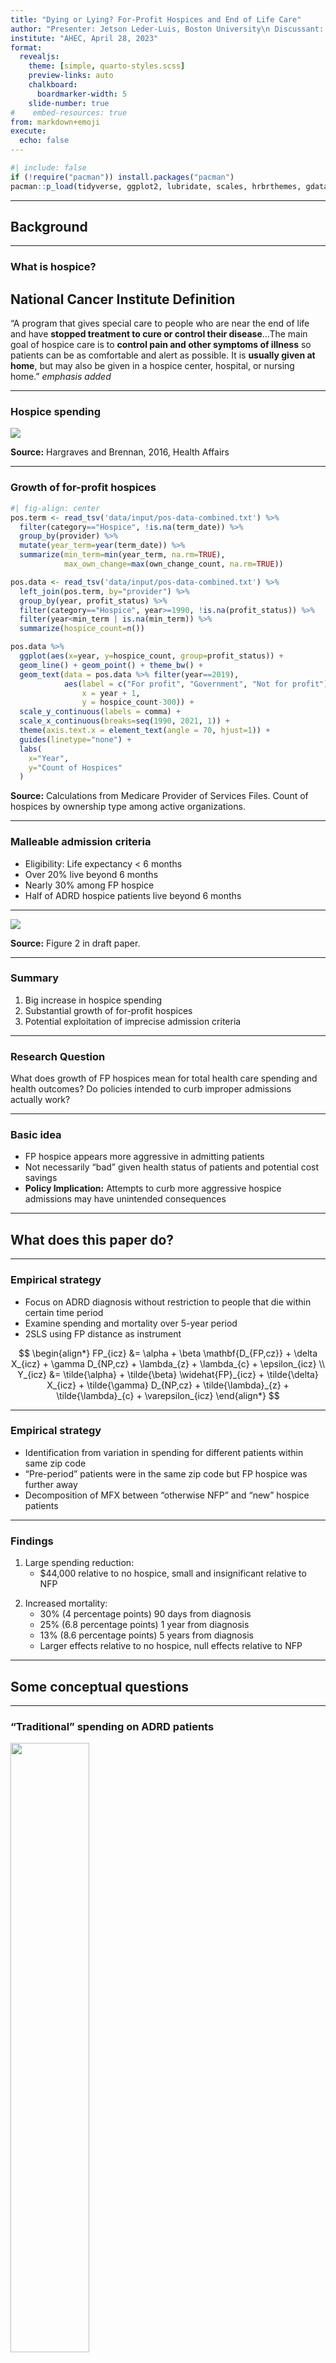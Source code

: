 ```yaml
---
title: "Dying or Lying? For-Profit Hospices and End of Life Care"
author: "Presenter: Jetson Leder-Luis, Boston University\n Discussant: Ian McCarthy, Emory University and NBER"
institute: "AHEC, April 28, 2023"
format: 
  revealjs:
    theme: [simple, quarto-styles.scss]
    preview-links: auto
    chalkboard:
      boardmarker-width: 5
    slide-number: true
#    embed-resources: true
from: markdown+emoji
execute: 
  echo: false
---
```


```r
#| include: false
if (!require("pacman")) install.packages("pacman")
pacman::p_load(tidyverse, ggplot2, lubridate, scales, hrbrthemes, gdata, ggforce, gganimate)
```

---

## Background {.section-divider}


---

### What is hospice?

::: {.callout-note appearance="minimal"}

## National Cancer Institute Definition
"A program that gives special care to people who are near the end of life and have **stopped treatment to cure or control their disease**...The main goal of hospice care is to **control pain and other symptoms of illness** so patients can be as comfortable and alert as possible. It is **usually given at home**, but may also be given in a hospice center, hospital, or nursing home." *emphasis added*

:::

---

### Hospice spending

![](images/hospice-spending.jpeg)

::: aside
**Source:** Hargraves and Brennan, 2016, Health Affairs
:::

---

### Growth of for-profit hospices

```r
#| fig-align: center
pos.term <- read_tsv('data/input/pos-data-combined.txt') %>%
  filter(category=="Hospice", !is.na(term_date)) %>%
  group_by(provider) %>%
  mutate(year_term=year(term_date)) %>%
  summarize(min_term=min(year_term, na.rm=TRUE),
            max_own_change=max(own_change_count, na.rm=TRUE))

pos.data <- read_tsv('data/input/pos-data-combined.txt') %>%
  left_join(pos.term, by="provider") %>%
  group_by(year, profit_status) %>%
  filter(category=="Hospice", year>=1990, !is.na(profit_status)) %>% 
  filter(year<min_term | is.na(min_term)) %>%
  summarize(hospice_count=n())

pos.data %>% 
  ggplot(aes(x=year, y=hospice_count, group=profit_status)) + 
  geom_line() + geom_point() + theme_bw() +
  geom_text(data = pos.data %>% filter(year==2019), 
            aes(label = c("For profit", "Government", "Not for profit"),
                x = year + 1,
                y = hospice_count-300)) +
  scale_y_continuous(labels = comma) +
  scale_x_continuous(breaks=seq(1990, 2021, 1)) +
  theme(axis.text.x = element_text(angle = 70, hjust=1)) +
  guides(linetype="none") +
  labs(
    x="Year",
    y="Count of Hospices"
  )
```


::: aside
**Source:** Calculations from Medicare Provider of Services Files. Count of hospices by ownership type among active organizations.
:::

---

### Malleable admission criteria

- Eligibility: Life expectancy < 6 months
- Over 20% live beyond 6 months
- Nearly 30% among FP hospice
- Half of ADRD hospice patients live beyond 6 months

---


![](images/fp-hospice-adrd.png){fig-align="center"}



::: aside
**Source:** Figure 2 in draft paper.
:::


---

### Summary

1. Big increase in hospice spending
2. Substantial growth of for-profit hospices
3. Potential exploitation of imprecise admission criteria


---

### Research Question

What does growth of FP hospices mean for total health care spending and health outcomes? Do policies intended to curb improper admissions actually work?


---

### Basic idea


- FP hospice appears more aggressive in admitting patients
- Not necessarily "bad" given health status of patients and potential cost savings
- **Policy Implication:** Attempts to curb more aggressive hospice admissions may have unintended consequences


---

## What does this paper do? {.section-divider}


---

### Empirical strategy

- Focus on ADRD diagnosis without restriction to people that die within certain time period
- Examine spending and mortality over 5-year period
- 2SLS using FP distance as instrument


:::{.fragment}

$$
\begin{align*}
 FP_{icz} &= \alpha + \beta \mathbf{D_{FP,cz}} + \delta X_{icz} + \gamma D_{NP,cz} + \lambda_{z} + \lambda_{c} + \epsilon_{icz} \\
 Y_{icz} &= \tilde{\alpha} + \tilde{\beta} \widehat{FP}_{icz} + \tilde{\delta} X_{icz} + \tilde{\gamma} D_{NP,cz} + \tilde{\lambda}_{z} + \tilde{\lambda}_{c} + \varepsilon_{icz}
\end{align*}
$$
:::

---

### Empirical strategy

- Identification from variation in spending for different patients within same zip code
- "Pre-period" patients were in the same zip code but FP hospice was further away
- Decomposition of MFX between "otherwise NFP" and "new" hospice patients

---

### Findings

:::{.fragment}
1. Large spending reduction:
   - $44,000 relative to no hospice, small and insignificant relative to NFP
:::

:::{.fragment}
2. Increased mortality:
   - 30% (4 percentage points) 90 days from diagnosis
   - 25% (6.8 percentage points) 1 year from diagnosis
   - 13% (8.6 percentage points) 5 years from diagnosis
   - Larger effects relative to no hospice, null effects relative to NFP
:::

---

## Some conceptual questions {.section-divider}

---

### "Traditional" spending on ADRD patients

![](images/adrd-medicare.webp){width=50%}

::: aside
**Source:** Hoffman et al., 2022, Journal of the American Geriatrics Society
:::



---

### Direction of effects guaranteed?

- By definition, hospice patients forego curative care
- Sending all elderly ADRD patients into hospice would seem to save money and increase mortality
- Critical question is where new patients are coming from and how


---

### New FP patients come from:


::: {.incremental}
1. Patients otherwise going to NFP hospice
2. Unmet need due to capacity constraints
3. Unmet need due to information problems
4. Patients not otherwise seeking hospice (induced to hospice)
:::

---

### Who are these new patients?

::: {.incremental}
- If NFP are capacity constrained, FP hospice can draw from potential hospice pool who wouldn't have had access
- If patients misled about curative options, FP hospice can solve information problem
- If not, FP draws from people who would never otherwise have gone to hospice
- Does mortality increase consist of some people otherwise benefiting from curative treatment?
:::

---

### Diagnosis for hospice

Not only **admission** that is potentially influenced by presence of FP hospice


---

### Diagnosis for hospice


> This was especially pronounced following the announcement of a change in hospice coding guidelines in 2013, which prohibited the use of debility as a primary diagnosis. However, we did not observe a decline in the number of patients enrolled in hospice care after the change, which suggests that patients who would have received hospice care with a debility diagnosis were receiving hospice care with a different primary diagnosis. 

::: aside
Hargraves and Brennan, 2016, Health Affairs
:::


---

### Diagnosis for hospice

- Can the hospice agency affect diagnosis?
- Seems particularly salient in ADRD, where diagnosis itself is unclear

--- 

### Diagnosis for hospice 

- Can the hospice agency affect diagnosis?
- Seems particularly salient in ADRD, where diagnosis itself is unclear

> Hospice organizations can assist in determining eligibility for patients suffering from terminal illnesses. 

::: aside
**Source:** Teoli and Bhardwaj, *Hospice Appropriate Diagnoses*, StatPearls Publishing, 2023
:::

---

## Some empirical questions {.section-divider}


---

### Does change of ownership matter?

```r
#| fig-align: center
chow.data <- read_tsv('data/input/pos-data-combined.txt') %>%
  left_join(pos.term, by="provider") %>%
  group_by(year, profit_status) %>%
  filter(category=="Hospice", year>=1990, !is.na(profit_status), max_own_change>0) %>% 
  filter(year<min_term | is.na(min_term)) %>%
  summarize(hospice_count=n())

chow.data %>% 
  ggplot(aes(x=year, y=hospice_count, group=profit_status)) + 
  geom_line() + geom_point() + theme_bw() +
  geom_text(data = chow.data %>% filter(year==2012), 
            aes(label = c("For profit", "Government", "Not for profit"),
                x = year -1,
                y = hospice_count-5)) +
  scale_y_continuous(labels = comma, breaks=seq(0,200,50)) +
  scale_x_continuous(breaks=seq(1990, 2021, 1)) +
  theme(axis.text.x = element_text(angle = 70, hjust=1)) +
  guides(linetype="none") +
  labs(
    x="Year",
    y="Count of Hospices"
  )
```

---

### Distance as an instrument


- Firms locating somewhat strategically
- Presumably partly due to proximity to patients and competitors
- Are FP hospices just locating in under-served areas, where the only other care option is inpatient care?
- Concern made worse when conditioning on NFP distance


---

### Balance on observables

- Some differences in diagnoses 
  - kidney disease
  - diabetes
  - hyperlipidemia
  - hypertension
- Large racial differences (90.3% white versus 83.6%)
- Urban vs rural?


---

## Final thoughts {.section-divider}


---

### In consideration of "new" hospice patients:

- Effects among baseline capacity constrained and unconstrained markets
- Lower spending almost guaranteed (?), but mortality effects seem potentially large
- Measure *ex post* change in spending and mortality if **everyone** of a certain age/diagnosis stopped receiving curative treatment
- Are FP hospices identifying patients on the "better" end of this distribution?

---

### Distance as IV:

- Preliminary matched/weighted DD estimates using FP entry as treatment
- Sensitivity to NFP distance in 2SLS estimates

---

### Takeaways

1. Great question with important policy implications
2. Interesting welfare question regarding mortality effects
3. **To policy makers...**
   - If you want to encourage or discourage something specific, tie incentives directly to that specific thing
   
   
---

## Thank You! {.section-divider}

::: footnote
Ian McCarthy, Emory University & NBER<br>
ianmcccarthyecon.com<br>
ian.mccarthy@emory.edu
:::
   